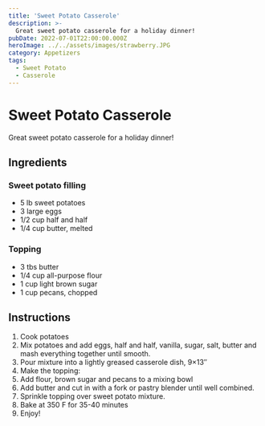 ```yaml
---
title: 'Sweet Potato Casserole'
description: >-
  Great sweet potato casserole for a holiday dinner!
pubDate: 2022-07-01T22:00:00.000Z   
heroImage: ../../assets/images/strawberry.JPG
category: Appetizers
tags: 
  - Sweet Potato
  - Casserole
---
```



# Sweet Potato Casserole

Great sweet potato casserole for a holiday dinner!
  
## Ingredients

### Sweet potato filling
- 5 lb sweet potatoes
- 3 large eggs
- 1/2 cup half and half
- 1/4 cup butter, melted

### Topping
- 3 tbs butter
- 1/4 cup all-purpose flour
- 1 cup light brown sugar
- 1 cup pecans, chopped

## Instructions

1. Cook potatoes
2. Mix potatoes and add eggs, half and half, vanilla, sugar, salt, butter and mash everything together until smooth.
3. Pour mixture into a lightly greased casserole dish, 9×13″
4. Make the topping:
5. Add flour, brown sugar and pecans to a mixing bowl
6. Add butter and cut in with a fork or pastry blender until well combined.
7. Sprinkle topping over sweet potato mixture.
8. Bake at 350 F for 35-40 minutes
9. Enjoy!
